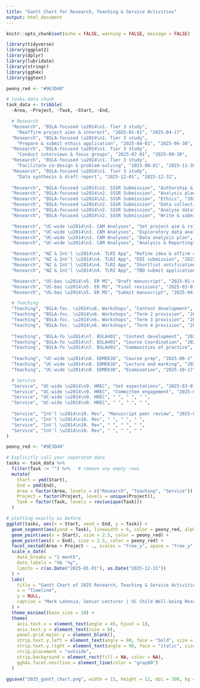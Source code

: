 ```yaml
---
title: "Gantt Chart for Research, Teaching & Service Activities"
output: html_document
---
```


```r
knitr::opts_chunk$set(echo = FALSE, warning = FALSE, message = FALSE)

library(tidyverse)
library(ggplot2)
library(dplyr)
library(lubridate)
library(stringr)
library(ggh4x)
library(ggtext)

```

``` r

peony_red <- "#9E3D40"

# tasks-data chunk
task_data <- tribble(
  ~Area, ~Project, ~Task, ~Start, ~End,

  # Research
  "Research", "BSLA-focused \u2014\n1. Tier 3 study", 
    "Reaffirm project aims & interest", "2025-01-01", "2025-04-17",
  "Research", "BSLA-focused \u2014\n1. Tier 3 study", 
    "Prepare & submit ethics application", "2025-04-01", "2025-06-30",
  "Research", "BSLA-focused \u2014\n1. Tier 3 study", 
    "Conduct interviews & focus groups", "2025-07-01", "2025-09-30",
  "Research", "BSLA-focused \u2014\n1. Tier 3 study", 
    "Facilitate co-design & problem-solving", "2025-08-01", "2025-11-30",
  "Research", "BSLA-focused \u2014\n1. Tier 3 study", 
    "Data synthesis & draft report", "2025-12-01", "2025-12-31",
  
  "Research", "BSLA-focused \u2014\n2. SSSR Submission", "Authorship & collaboration", "2025-03-01", "2025-03-31",
  "Research", "BSLA-focused \u2014\n2. SSSR Submission", "Analysis plan", "2025-03-15", "2025-04-30",
  "Research", "BSLA-focused \u2014\n2. SSSR Submission", "Ethics", "2025-04-01", "2025-04-30",
  "Research", "BSLA-focused \u2014\n2. SSSR Submission", "Data collection", "2025-05-01", "2025-08-31",
  "Research", "BSLA-focused \u2014\n2. SSSR Submission", "Analyse data", "2025-07-01", "2025-09-30",
  "Research", "BSLA-focused \u2014\n2. SSSR Submission", "Write & submit abstract", "2025-10-01", "2025-10-31",

  "Research", "UC-wide \u2014\n3. CAM Analyses", "Set project aim & roles", "2025-06-01", "2025-06-30",
  "Research", "UC-wide \u2014\n3. CAM Analyses", "Exploratory data analysis", "2025-07-01", "2025-08-31",
  "Research", "UC-wide \u2014\n3. CAM Analyses", "Data analysis plan", "2025-08-01", "2025-09-30",
  "Research", "UC-wide \u2014\n3. CAM Analyses", "Analysis & Reporting", "2025-10-01", "2025-12-31",

  "Research", "NZ & Int'l \u2014\n4. TLRI App", "Refine idea & affirm collaborators", "2025-03-01", "2025-03-31",
  "Research", "NZ & Int'l \u2014\n4. TLRI App", "EOI submission", "2025-04-01", "2025-04-30",
  "Research", "NZ & Int'l \u2014\n4. TLRI App", "Shortlist notification", "2025-06-23", "2025-06-23",
  "Research", "NZ & Int'l \u2014\n4. TLRI App", "TBD submit application", "2025-08-01", "2025-08-21",

  "Research", "US-bas \u2014\n5. ER MS", "Draft manuscript", "2025-01-01", "2025-02-28",
  "Research", "US-bas \u2014\n5. ER MS", "Final revisions", "2025-03-01", "2025-03-31",
  "Research", "US-bas \u2014\n5. ER MS", "Submit manuscript", "2025-04-01", "2025-04-15",

  # Teaching
  "Teaching", "BSLA-foc. \u2014\n6. Workshops", "Content development", "2025-01-01", "2025-07-01",
  "Teaching", "BSLA-foc. \u2014\n6. Workshops", "Term 2 provision", "2025-05-05", "2025-05-23",
  "Teaching", "BSLA-foc. \u2014\n6. Workshops", "Term 3 provision", "2025-07-01", "2025-08-31",
  "Teaching", "BSLA-foc. \u2014\n6. Workshops", "Term 4 provision", "2025-10-01", "2025-11-30",
  
  "Teaching", "BSLA-fo \u2014\n7. BSLA401", "Content development", "2025-03-26", "2025-05-30",
  "Teaching", "BSLA-fo \u2014\n7. BSLA401", "Course Coordination", "2025-05-05", "2025-12-31",
  "Teaching", "BSLA-fo \u2014\n7. BSLA401", "Communities of practice", "2025-06-01", "2025-12-31",
  
  "Teaching", "UC-wide \u2014\n8. EDME638", "Course prep", "2025-06-1", "2025-7-31",
  "Teaching", "UC-wide \u2014\n8. EDME638", "Lecture and marking", "2025-07-14", "2025-10-17",
  "Teaching", "UC-wide \u2014\n8. EDME638", "Examination", "2025-10-17", "2025-11-08",

  # Service
  "Service", "UC-wide \u2014\n9. HREC", "Set expectations", "2025-03-01", "2025-03-31",
  "Service", "UC-wide \u2014\n9. HREC", "Committee engagement", "2025-07-01", "2025-12-31",
  "Service", "UC-wide \u2014\n9. HREC", " ", " ", " ",
  "Service", "UC-wide \u2014\n9. HREC", " ", " ", " ",
  
  "Service", "Int'l \u2014\n10. Rev", "Manuscript peer review", "2025-01-01", "2025-12-31",
  "Service", "Int'l \u2014\n10. Rev", " ", " ", " ",
  "Service", "Int'l \u2014\n10. Rev", " ", " ", " ",
  "Service", "Int'l \u2014\n10. Rev", " ", " ", " "
)

peony_red <- "#9E3D40"

# Explicitly call your separated data
tasks <- task_data %>%
  filter(Task != "") %>%   # remove any empty rows
  mutate(
    Start = ymd(Start),
    End = ymd(End),
    Area = factor(Area, levels = c("Research", "Teaching", "Service")),
    Project = factor(Project, levels = unique(Project)),
    Task = factor(Task, levels = rev(unique(Task)))
  )

# plotting exactly as before
ggplot(tasks, aes(x = Start, xend = End, y = Task)) +
  geom_segment(aes(yend = Task), linewidth = 6, color = peony_red, alpha = 0.8) +
  geom_point(aes(x = Start), size = 2.5, color = peony_red) +
  geom_point(aes(x = End), size = 2.5, color = peony_red) +
  facet_nested(Area + Project ~ ., scales = "free_y", space = "free_y", switch = "y") +
  scale_x_date(
    date_breaks = "1 month",
    date_labels = "%b '%y",
    limits = c(as.Date("2025-01-01"), as.Date("2025-12-31"))
  ) +
  labs(
    title = "Gantt Chart of 2025 Research, Teaching & Service Activities",
    x = "Timeline",
    y = NULL,
    caption = "Mark LaVenia, Senior Lecturer | UC Child Well-being Research Institute"
  ) +
  theme_minimal(base_size = 10) +
  theme(
    axis.text.x = element_text(angle = 45, hjust = 1),
    axis.text.y = element_text(size = 8),
    panel.grid.major.y = element_blank(),
    strip.text.y.left = element_text(angle = 90, face = "bold", size = 9, hjust = 0.5, vjust = 0.5),
    strip.text.y.right = element_text(angle = 90, face = "italic", size = 8, hjust = 0.5, vjust = 0.5),
    strip.placement = "outside",
    strip.background = element_rect(fill = NA, color = NA),
    ggh4x.facet.nestline = element_line(color = "gray80")
  )

ggsave("2025_gantt_chart.png", width = 15, height = 12, dpi = 300, bg = "white")


```

